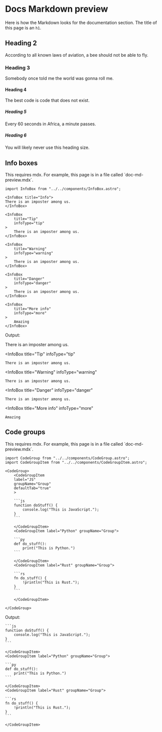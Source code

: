 
# Docs Markdown preview

Here is how the Markdown looks for the documentation section. The title of this page is an `h1`.

## Heading 2

According to all known laws of aviation, a bee should not be able to fly.

### Heading 3

Somebody once told me the world was gonna roll me.

#### Heading 4

The best code is code that does not exist.

##### Heading 5

Every 60 seconds in Africa, a minute passes.

##### Heading 6

You will likely never use this heading size.

## Info boxes

<InfoBox title="Note">
	<p>This requires mdx. For example, this page is in a file called `doc-md-preview.mdx`.</p>
</InfoBox>

```mdx
import InfoBox from "../../components/InfoBox.astro";

<InfoBox title="Info">
There is an imposter among us.
</InfoBox>

<InfoBox
	title="Tip"
	infoType="tip"
>
	There is an imposter among us.
</InfoBox>

<InfoBox
	title="Warning"
	infoType="warning"
>
	There is an imposter among us.
</InfoBox>

<InfoBox
	title="Danger"
	infoType="danger"
>
	There is an imposter among us.
</InfoBox>

<InfoBox
	title="More info"
	infoType="more"
>
	Amazing
</InfoBox>
```

Output:

<InfoBox title="Info">
There is an imposter among us.
</InfoBox>

<InfoBox
	title="Tip"
	infoType="tip"
>
	There is an imposter among us.
</InfoBox>

<InfoBox
	title="Warning"
	infoType="warning"
>
	There is an imposter among us.
</InfoBox>

<InfoBox
	title="Danger"
	infoType="danger"
>
	There is an imposter among us.
</InfoBox>

<InfoBox
	title="More info"
	infoType="more"
>
	Amazing
</InfoBox>

## Code groups

<InfoBox title="Note">
	<p>This requires mdx. For example, this page is in a file called `doc-md-preview.mdx`.</p>
</InfoBox>

````mdx
import CodeGroup from "../../components/CodeGroup.astro";
import CodeGroupItem from "../../components/CodeGroupItem.astro";

<CodeGroup>
	<CodeGroupItem
	label="JS"
	groupName="Group"
	defaultTab="true"
	>

    ```js
    function doStuff() {
    	console.log("This is JavaScript.");
    }
    ```

    </CodeGroupItem>
    <CodeGroupItem label="Python" groupName="Group">

    ```py
    def do_stuff():
    	print("This is Python.")
    ```

    </CodeGroupItem>
    <CodeGroupItem label="Rust" groupName="Group">

    ```rs
    fn do_stuff() {
    	!println("This is Rust.");
    }
    ```

    </CodeGroupItem>

</CodeGroup>
````

Output:

<CodeGroup>
	<CodeGroupItem
	label="JS"
	groupName="Group"
	defaultTab="true"
	>

    ```js
    function doStuff() {
    	console.log("This is JavaScript.");
    }
    ```

    </CodeGroupItem>
    <CodeGroupItem label="Python" groupName="Group">

    ```py
    def do_stuff():
    	print("This is Python.")
    ```

    </CodeGroupItem>
    <CodeGroupItem label="Rust" groupName="Group">

    ```rs
    fn do_stuff() {
    	!println("This is Rust.");
    }
    ```

    </CodeGroupItem>

</CodeGroup>
